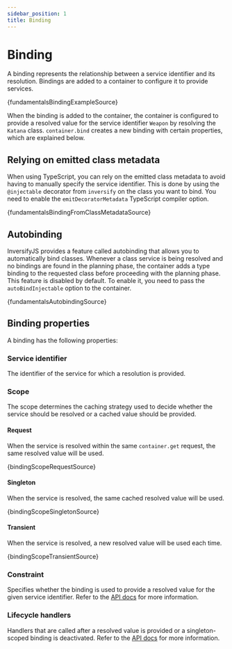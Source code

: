 ```yaml
---
sidebar_position: 1
title: Binding
---
```


# Binding

A binding represents the relationship between a service identifier and its resolution. Bindings are added to a container to configure it to provide services.

<CodeBlock language="ts">{fundamentalsBindingExampleSource}</CodeBlock>

When the binding is added to the container, the container is configured to provide a resolved value for the service identifier `Weapon` by resolving the `Katana` class. `container.bind` creates a new binding with certain properties, which are explained below.

## Relying on emitted class metadata

When using TypeScript, you can rely on the emitted class metadata to avoid having to manually specify the service identifier. This is done by using the `@injectable` decorator from `inversify` on the class you want to bind. You need to enable the `emitDecoratorMetadata` TypeScript compiler option.

<CodeBlock language="ts">{fundamentalsBindingFromClassMetadataSource}</CodeBlock>

## Autobinding

InversifyJS provides a feature called autobinding that allows you to automatically bind classes. Whenever a class service is being resolved and no bindings are found in the planning phase, the container adds a type binding to the requested class before proceeding with the planning phase. This feature is disabled by default. To enable it, you need to pass the `autoBindInjectable` option to the container.

<CodeBlock language="ts">{fundamentalsAutobindingSource}</CodeBlock>

## Binding properties

A binding has the following properties:

### Service identifier

The identifier of the service for which a resolution is provided.

### Scope

The scope determines the caching strategy used to decide whether the service should be resolved or a cached value should be provided.

#### Request

When the service is resolved within the same `container.get` request, the same resolved value will be used.

<CodeBlock language="ts">{bindingScopeRequestSource}</CodeBlock>

#### Singleton

When the service is resolved, the same cached resolved value will be used.

<CodeBlock language="ts">{bindingScopeSingletonSource}</CodeBlock>

#### Transient

When the service is resolved, a new resolved value will be used each time.

<CodeBlock language="ts">{bindingScopeTransientSource}</CodeBlock>

### Constraint

Specifies whether the binding is used to provide a resolved value for the given service identifier. Refer to the [API docs](../api/binding-syntax.mdx#bindingwhensyntax) for more information.

### Lifecycle handlers

Handlers that are called after a resolved value is provided or a singleton-scoped binding is deactivated. Refer to the [API docs](../api/binding-syntax.mdx#bindingonsyntax) for more information.
